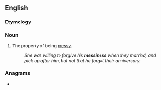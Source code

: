 ==English==

===Etymology===
{{suffix|en|messy|ness}}

===Noun===
{{en-noun|~}}

# The property of being [[messy]].
#: ''She was willing to forgive his '''messiness''' when they married, and pick up after him, but not that he forgot their anniversary.''

===Anagrams===
* {{anagrams|en|a=eeimnssss|Essenisms|missenses}}